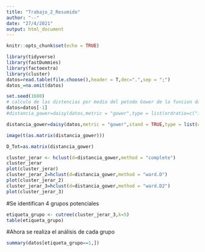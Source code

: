---
title: "Trabajo_2_Resumido"
author: "--"
date: "27/4/2021"
output: html_document
---

```{r setup, include=FALSE}
knitr::opts_chunk$set(echo = TRUE)
```

```{r}
library(tidyverse)
library(fastDummies)
library(factoextra)
library(cluster)
datos=read.table(file.choose(),header = T,dec=".",sep = ";")
datos_=na.omit(datos)
```

```{r}
set.seed(1680)
# calculo de las distencias por medio del petodo Gower de la funcion daisy
datos=datos[-1]
#distancia_gower=daisy(datos,metric = "gower",type = list(ordratio=c("impo_cv","expo_vt","cxp","cxc","totalinventory","rotacion_inventarios","rotacion_cxc","rotacion_cxp","ciclo_negiocio","ciclo_financiero"),asymm=c("tiene_ventas_fisicas","tiene_ventas_electronicas")))

distancia_gower=daisy(datos,metric = "gower",stand = TRUE,type = list(ordratio=c("impo_cv", "expo_vt","cxp","cxc","totalinventory","rotacion_inventarios","rotacion_cxc","rotacion_cxp","ciclo_negocio","ciclo_financiero"),asymm=c("tiene_ventas_fisicas","tiene_ventas_electronicas")))

image(t(as.matrix(distancia_gower)))

D_Tot=as.matrix(distancia_gower)

```


```{r}
cluster_jerar <- hclust(d=distancia_gower,method = "complete")
cluster_jerar
plot(cluster_jerar)
cluster_jerar_2=hclust(d=distancia_gower,method = "ward.D")
plot(cluster_jerar_2)
cluster_jerar_3=hclust(d=distancia_gower,method = "ward.D2")
plot(cluster_jerar_3)
```

#Se identifican 4 grupos potenciales
```{r}
etiqueta_grupo <- cutree(cluster_jerar_3,k=5)
table(etiqueta_grupo)


```

#Ahora se realiza el análisis de cada grupo
```{r}
summary(datos[etiqueta_grupo==1,])
```


